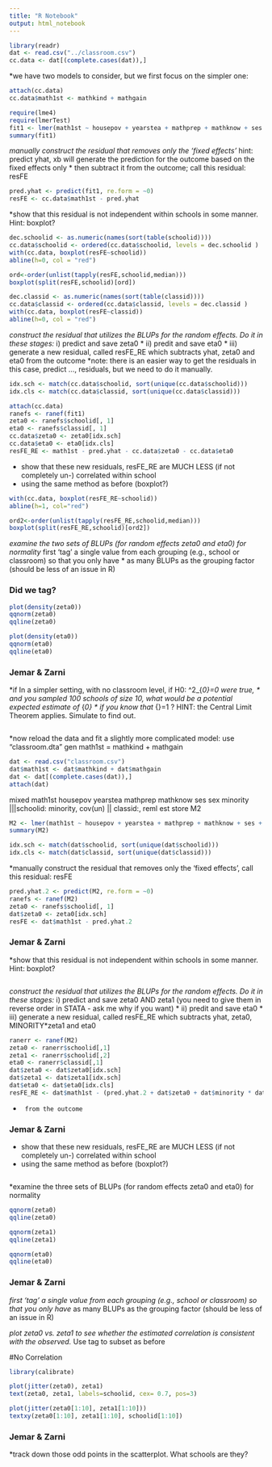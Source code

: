 ```yaml
---
title: "R Notebook"
output: html_notebook
---
```


```r
library(readr)
dat <- read.csv("../classroom.csv")
cc.data <- dat[(complete.cases(dat)),]
```

*we have two models to consider, but we first focus on the simpler one:
```r
attach(cc.data)
cc.data$math1st <- mathkind + mathgain
```

```r
require(lme4)
require(lmerTest)
fit1 <- lmer(math1st ~ housepov + yearstea + mathprep + mathknow + ses + sex + minority + (1|schoolid/classid), data=cc.data)
summary(fit1)
```

*manually construct the residual that removes only the 'fixed effects'
*hint: predict yhat, xb will generate the prediction for the outcome based on the fixed effects only
* then subtract it from the outcome; call this residual: resFE
```r
pred.yhat <- predict(fit1, re.form = ~0)
resFE <- cc.data$math1st - pred.yhat
```

*show that this residual is not independent within schools in some manner.  Hint: boxplot?
```r
dec.schoolid <- as.numeric(names(sort(table(schoolid))))
cc.data$schoolid <- ordered(cc.data$schoolid, levels = dec.schoolid )
with(cc.data, boxplot(resFE~schoolid))
abline(h=0, col = "red")

ord<-order(unlist(tapply(resFE,schoolid,median)))
boxplot(split(resFE,schoolid)[ord])
```

```r
dec.classid <- as.numeric(names(sort(table(classid))))
cc.data$classid <- ordered(cc.data$classid, levels = dec.classid )
with(cc.data, boxplot(resFE~classid))
abline(h=0, col = "red")

```


*construct the residual that utilizes the BLUPs for the random effects.  Do it in these stages:
* i) predict and save zeta0 
* ii) predit and save eta0
* iii) generate a new residual, called resFE_RE which subtracts yhat, zeta0 and eta0 from the outcome
*note: there is an easier way to get the residuals in this case, predict ..., residuals, but we need to do it manually.
```r
idx.sch <- match(cc.data$schoolid, sort(unique(cc.data$schoolid)))
idx.cls <- match(cc.data$classid, sort(unique(cc.data$classid))) 
```

```r
attach(cc.data)
ranefs <- ranef(fit1)
zeta0 <- ranefs$schoolid[, 1]
eta0 <- ranefs$classid[, 1]
cc.data$zeta0 <- zeta0[idx.sch]
cc.data$eta0 <- eta0[idx.cls]
resFE_RE <- math1st - pred.yhat - cc.data$zeta0 - cc.data$eta0
```


* show that these new residuals, resFE_RE are MUCH LESS (if not completely un-) correlated within school 
* using the same method as before (boxplot?)
```r
with(cc.data, boxplot(resFE_RE~schoolid))
abline(h=1, col="red")

ord2<-order(unlist(tapply(resFE_RE,schoolid,median)))
boxplot(split(resFE_RE,schoolid)[ord2])

```


*examine the two sets of BLUPs (for random effects zeta0 and eta0) for normality
*first 'tag' a single value from each grouping (e.g., school or classroom) so that you only have 
* as many BLUPs as the grouping factor (should be less of an issue in R)

### Did we tag?
```r
plot(density(zeta0))
qqnorm(zeta0)
qqline(zeta0)
```

```r
plot(density(eta0))
qqnorm(eta0)
qqline(eta0)
```


### Jemar & Zarni
*if In a simpler setting, with no classroom level, if H0: \sigma^2_{\zeta_0}=0 were true, 
* and you sampled 100 schools of size 10, what would be a potential expected estimate of \sigma_{\zeta_0} 
* if you know that \sigma_{\epsilon}=1 ?  HINT: the Central Limit Theorem applies.  Simulate to find out.
```r

```


*now reload the data and fit a slightly more complicated model:
use "classroom.dta"
gen math1st = mathkind + mathgain
```r
dat <- read.csv("classroom.csv")
dat$math1st <- dat$mathkind + dat$mathgain
dat <- dat[(complete.cases(dat)),]
attach(dat)
```



mixed math1st housepov yearstea mathprep mathknow ses sex minority |||schoolid: minority, cov(un) || classid:, reml 
est store M2

```r
M2 <- lmer(math1st ~ housepov + yearstea + mathprep + mathknow + ses + sex + minority + (0+minority|schoolid) + (1|schoolid) + (1|classid))
summary(M2)

```
```r
idx.sch <- match(dat$schoolid, sort(unique(dat$schoolid)))
idx.cls <- match(dat$classid, sort(unique(dat$classid))) 
```


*manually construct the residual that removes only the 'fixed effects', call this residual: resFE
```r
pred.yhat.2 <- predict(M2, re.form = ~0)
ranefs <- ranef(M2)
zeta0 <- ranefs$schoolid[, 1]
dat$zeta0 <- zeta0[idx.sch]
resFE <- dat$math1st - pred.yhat.2 
```


### Jemar & Zarni
*show that this residual is not independent within schools in some manner.  Hint: boxplot?
```r



```

*construct the residual that utilizes the BLUPs for the random effects.  Do it in these stages:
* i) predict and save zeta0 AND zeta1 (you need to give them in reverse order in STATA - ask me why if you want)
* ii) predit and save eta0
* iii) generate a new residual, called resFE_RE which subtracts yhat, zeta0, MINORITY*zeta1 and eta0 
```r
ranerr <- ranef(M2)
zeta0 <- ranerr$schoolid[,1]
zeta1 <- ranerr$schoolid[,2]
eta0 <- ranerr$classid[,1]
dat$zeta0 <- dat$zeta0[idx.sch]
dat$zeta1 <- dat$zeta1[idx.sch]
dat$eta0 <- dat$eta0[idx.cls]
resFE_RE <- dat$math1st - (pred.yhat.2 + dat$zeta0 + dat$minority * dat$zeta1 + dat$eta0)
```


*      from the outcome

### Jemar & Zarni
* show that these new residuals, resFE_RE are MUCH LESS (if not completely un-) correlated within school 
* using the same method as before (boxplot?)
```r



```

*examine the three sets of BLUPs (for random effects zeta0 and eta0) for normality
```r
qqnorm(zeta0)
qqline(zeta0)
```

```r
qqnorm(zeta1)
qqline(zeta1)
```

```r
qqnorm(eta0)
qqline(eta0)
```

### Jemar & Zarni
*first 'tag' a single value from each grouping (e.g., school or classroom) so that you only have 
* as many BLUPs as the grouping factor (should be less of an issue in R)

*plot zeta0 vs. zeta1 to see whether the estimated correlation is consistent with the observed. 
* Use tag to subset as before

#No Correlation
```r
library(calibrate)
```


```r
plot(jitter(zeta0), zeta1)
text(zeta0, zeta1, labels=schoolid, cex= 0.7, pos=3)

plot(jitter(zeta0[1:10], zeta1[1:10]))
textxy(zeta0[1:10], zeta1[1:10], schoolid[1:10])

```

### Jemar & Zarni
*track down those odd points in the scatterplot.  What schools are they?
```r



```